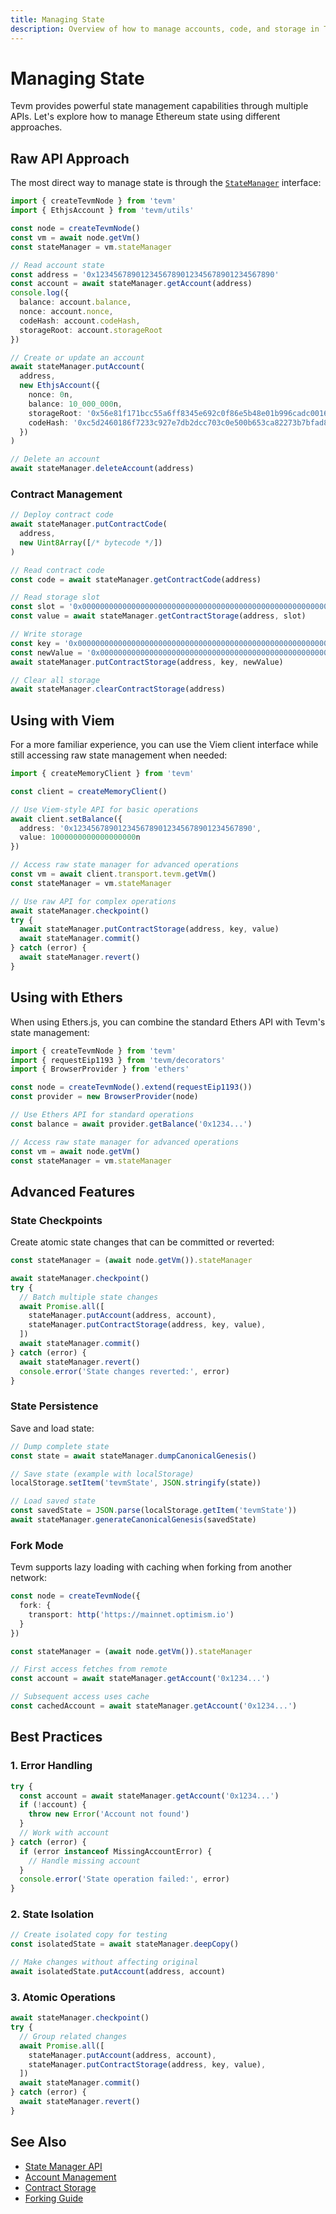 ```yaml
---
title: Managing State
description: Overview of how to manage accounts, code, and storage in Tevm Node
---
```



# Managing State

Tevm provides powerful state management capabilities through multiple APIs. Let's explore how to manage Ethereum state using different approaches.

## Raw API Approach

The most direct way to manage state is through the [`StateManager`](https://github.com/evmts/tevm-monorepo/blob/main/packages/state/docs/interfaces/StateManager.md) interface:

```typescript
import { createTevmNode } from 'tevm'
import { EthjsAccount } from 'tevm/utils'

const node = createTevmNode()
const vm = await node.getVm()
const stateManager = vm.stateManager

// Read account state
const address = '0x1234567890123456789012345678901234567890'
const account = await stateManager.getAccount(address)
console.log({
  balance: account.balance,
  nonce: account.nonce,
  codeHash: account.codeHash,
  storageRoot: account.storageRoot
})

// Create or update an account
await stateManager.putAccount(
  address,
  new EthjsAccount({
    nonce: 0n,
    balance: 10_000_000n,
    storageRoot: '0x56e81f171bcc55a6ff8345e692c0f86e5b48e01b996cadc001622fb5e363b421',
    codeHash: '0xc5d2460186f7233c927e7db2dcc703c0e500b653ca82273b7bfad8045d85a470'
  })
)

// Delete an account
await stateManager.deleteAccount(address)
```

### Contract Management

```typescript
// Deploy contract code
await stateManager.putContractCode(
  address,
  new Uint8Array([/* bytecode */])
)

// Read contract code
const code = await stateManager.getContractCode(address)

// Read storage slot
const slot = '0x0000000000000000000000000000000000000000000000000000000000000000'
const value = await stateManager.getContractStorage(address, slot)

// Write storage
const key = '0x0000000000000000000000000000000000000000000000000000000000000000'
const newValue = '0x0000000000000000000000000000000000000000000000000000000000000001'
await stateManager.putContractStorage(address, key, newValue)

// Clear all storage
await stateManager.clearContractStorage(address)
```

## Using with Viem

For a more familiar experience, you can use the Viem client interface while still accessing raw state management when needed:

```typescript
import { createMemoryClient } from 'tevm'

const client = createMemoryClient()

// Use Viem-style API for basic operations
await client.setBalance({
  address: '0x1234567890123456789012345678901234567890',
  value: 1000000000000000000n
})

// Access raw state manager for advanced operations
const vm = await client.transport.tevm.getVm()
const stateManager = vm.stateManager

// Use raw API for complex operations
await stateManager.checkpoint()
try {
  await stateManager.putContractStorage(address, key, value)
  await stateManager.commit()
} catch (error) {
  await stateManager.revert()
}
```

## Using with Ethers

When using Ethers.js, you can combine the standard Ethers API with Tevm's state management:

```typescript
import { createTevmNode } from 'tevm'
import { requestEip1193 } from 'tevm/decorators'
import { BrowserProvider } from 'ethers'

const node = createTevmNode().extend(requestEip1193())
const provider = new BrowserProvider(node)

// Use Ethers API for standard operations
const balance = await provider.getBalance('0x1234...')

// Access raw state manager for advanced operations
const vm = await node.getVm()
const stateManager = vm.stateManager
```

## Advanced Features

### State Checkpoints

Create atomic state changes that can be committed or reverted:

```typescript
const stateManager = (await node.getVm()).stateManager

await stateManager.checkpoint()
try {
  // Batch multiple state changes
  await Promise.all([
    stateManager.putAccount(address, account),
    stateManager.putContractStorage(address, key, value),
  ])
  await stateManager.commit()
} catch (error) {
  await stateManager.revert()
  console.error('State changes reverted:', error)
}
```

### State Persistence

Save and load state:

```typescript
// Dump complete state
const state = await stateManager.dumpCanonicalGenesis()

// Save state (example with localStorage)
localStorage.setItem('tevmState', JSON.stringify(state))

// Load saved state
const savedState = JSON.parse(localStorage.getItem('tevmState'))
await stateManager.generateCanonicalGenesis(savedState)
```

### Fork Mode

Tevm supports lazy loading with caching when forking from another network:

```typescript
const node = createTevmNode({
  fork: {
    transport: http('https://mainnet.optimism.io')
  }
})

const stateManager = (await node.getVm()).stateManager

// First access fetches from remote
const account = await stateManager.getAccount('0x1234...')

// Subsequent access uses cache
const cachedAccount = await stateManager.getAccount('0x1234...')
```

## Best Practices

### 1. Error Handling

```typescript
try {
  const account = await stateManager.getAccount('0x1234...')
  if (!account) {
    throw new Error('Account not found')
  }
  // Work with account
} catch (error) {
  if (error instanceof MissingAccountError) {
    // Handle missing account
  }
  console.error('State operation failed:', error)
}
```

### 2. State Isolation

```typescript
// Create isolated copy for testing
const isolatedState = await stateManager.deepCopy()

// Make changes without affecting original
await isolatedState.putAccount(address, account)
```

### 3. Atomic Operations

```typescript
await stateManager.checkpoint()
try {
  // Group related changes
  await Promise.all([
    stateManager.putAccount(address, account),
    stateManager.putContractStorage(address, key, value),
  ])
  await stateManager.commit()
} catch (error) {
  await stateManager.revert()
}
```

## See Also
- [State Manager API](https://github.com/evmts/tevm-monorepo/blob/main/packages/state/docs/interfaces/StateManager.md)
- [Account Management](../api/account-management)
- [Contract Storage](../api/contracts)
- [Forking Guide](../core/forking)